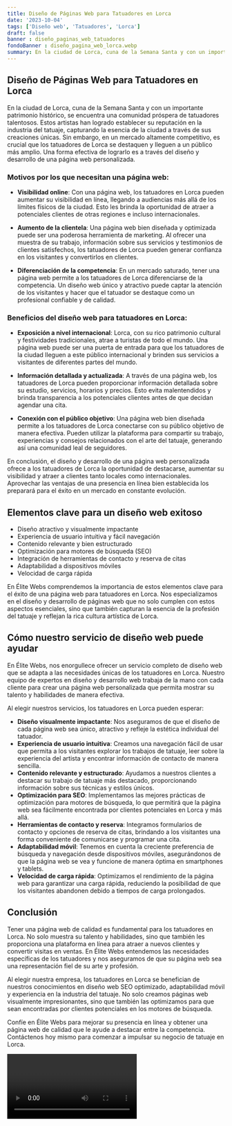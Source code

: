 ```yaml
---
title: Diseño de Páginas Web para Tatuadores en Lorca
date: '2023-10-04'
tags: ['Diseño web', 'Tatuadores', 'Lorca']
draft: false
banner : diseño_paginas_web_tatuadores
fondoBanner : diseño_pagina_web_lorca.webp
summary: En la ciudad de Lorca, cuna de la Semana Santa y con un importante patrimonio histórico, se encuentra una comunidad próspera de tatuadores talentosos. Estos artistas han logrado establecer su reputación en la industria del tatuaje, capturando la esencia de la ciudad a través de sus creaciones únicas. Sin embargo, en un mercado altamente competitivo, es crucial que los tatuadores de Lorca se destaquen y lleguen a un público más amplio. Una forma efectiva de lograrlo es a través del diseño y desarrollo de una página web personalizada.
---
```


## Diseño de Páginas Web para Tatuadores en Lorca

En la ciudad de Lorca, cuna de la Semana Santa y con un importante patrimonio histórico, se encuentra una comunidad próspera de tatuadores talentosos. Estos artistas han logrado establecer su reputación en la industria del tatuaje, capturando la esencia de la ciudad a través de sus creaciones únicas. Sin embargo, en un mercado altamente competitivo, es crucial que los tatuadores de Lorca se destaquen y lleguen a un público más amplio. Una forma efectiva de lograrlo es a través del diseño y desarrollo de una página web personalizada.

### Motivos por los que necesitan una página web:

- **Visibilidad online**: Con una página web, los tatuadores en Lorca pueden aumentar su visibilidad en línea, llegando a audiencias más allá de los límites físicos de la ciudad. Esto les brinda la oportunidad de atraer a potenciales clientes de otras regiones e incluso internacionales.

- **Aumento de la clientela**: Una página web bien diseñada y optimizada puede ser una poderosa herramienta de marketing. Al ofrecer una muestra de su trabajo, información sobre sus servicios y testimonios de clientes satisfechos, los tatuadores de Lorca pueden generar confianza en los visitantes y convertirlos en clientes.

- **Diferenciación de la competencia**: En un mercado saturado, tener una página web permite a los tatuadores de Lorca diferenciarse de la competencia. Un diseño web único y atractivo puede captar la atención de los visitantes y hacer que el tatuador se destaque como un profesional confiable y de calidad.

### Beneficios del diseño web para tatuadores en Lorca:

- **Exposición a nivel internacional**: Lorca, con su rico patrimonio cultural y festividades tradicionales, atrae a turistas de todo el mundo. Una página web puede ser una puerta de entrada para que los tatuadores de la ciudad lleguen a este público internacional y brinden sus servicios a visitantes de diferentes partes del mundo.

- **Información detallada y actualizada**: A través de una página web, los tatuadores de Lorca pueden proporcionar información detallada sobre su estudio, servicios, horarios y precios. Esto evita malentendidos y brinda transparencia a los potenciales clientes antes de que decidan agendar una cita.

- **Conexión con el público objetivo**: Una página web bien diseñada permite a los tatuadores de Lorca conectarse con su público objetivo de manera efectiva. Pueden utilizar la plataforma para compartir su trabajo, experiencias y consejos relacionados con el arte del tatuaje, generando así una comunidad leal de seguidores.

En conclusión, el diseño y desarrollo de una página web personalizada ofrece a los tatuadores de Lorca la oportunidad de destacarse, aumentar su visibilidad y atraer a clientes tanto locales como internacionales. Aprovechar las ventajas de una presencia en línea bien establecida los preparará para el éxito en un mercado en constante evolución.

<GifSeo />

<Cta />

## Elementos clave para un diseño web exitoso

- Diseño atractivo y visualmente impactante
- Experiencia de usuario intuitiva y fácil navegación
- Contenido relevante y bien estructurado
- Optimización para motores de búsqueda (SEO)
- Integración de herramientas de contacto y reserva de citas
- Adaptabilidad a dispositivos móviles
- Velocidad de carga rápida

En Élite Webs comprendemos la importancia de estos elementos clave para el éxito de una página web para tatuadores en Lorca. Nos especializamos en el diseño y desarrollo de páginas web que no solo cumplen con estos aspectos esenciales, sino que también capturan la esencia de la profesión del tatuaje y reflejan la rica cultura artística de Lorca.

## Cómo nuestro servicio de diseño web puede ayudar

En Élite Webs, nos enorgullece ofrecer un servicio completo de diseño web que se adapta a las necesidades únicas de los tatuadores en Lorca. Nuestro equipo de expertos en diseño y desarrollo web trabaja de la mano con cada cliente para crear una página web personalizada que permita mostrar su talento y habilidades de manera efectiva.

Al elegir nuestros servicios, los tatuadores en Lorca pueden esperar:

- **Diseño visualmente impactante**: Nos aseguramos de que el diseño de cada página web sea único, atractivo y refleje la estética individual del tatuador.
- **Experiencia de usuario intuitiva**: Creamos una navegación fácil de usar que permita a los visitantes explorar los trabajos de tatuaje, leer sobre la experiencia del artista y encontrar información de contacto de manera sencilla.
- **Contenido relevante y estructurado**: Ayudamos a nuestros clientes a destacar su trabajo de tatuaje más destacado, proporcionando información sobre sus técnicas y estilos únicos.
- **Optimización para SEO**: Implementamos las mejores prácticas de optimización para motores de búsqueda, lo que permitirá que la página web sea fácilmente encontrada por clientes potenciales en Lorca y más allá.
- **Herramientas de contacto y reserva**: Integramos formularios de contacto y opciones de reserva de citas, brindando a los visitantes una forma conveniente de comunicarse y programar una cita.
- **Adaptabilidad móvil**: Tenemos en cuenta la creciente preferencia de búsqueda y navegación desde dispositivos móviles, asegurándonos de que la página web se vea y funcione de manera óptima en smartphones y tablets.
- **Velocidad de carga rápida**: Optimizamos el rendimiento de la página web para garantizar una carga rápida, reduciendo la posibilidad de que los visitantes abandonen debido a tiempos de carga prolongados.

## Conclusión

Tener una página web de calidad es fundamental para los tatuadores en Lorca. No solo muestra su talento y habilidades, sino que también les proporciona una plataforma en línea para atraer a nuevos clientes y convertir visitas en ventas. En Élite Webs entendemos las necesidades específicas de los tatuadores y nos aseguramos de que su página web sea una representación fiel de su arte y profesión.

Al elegir nuestra empresa, los tatuadores en Lorca se benefician de nuestros conocimientos en diseño web SEO optimizado, adaptabilidad móvil y experiencia en la industria del tatuaje. No solo creamos páginas web visualmente impresionantes, sino que también las optimizamos para que sean encontradas por clientes potenciales en los motores de búsqueda.

Confíe en Élite Webs para mejorar su presencia en línea y obtener una página web de calidad que le ayude a destacar entre la competencia. Contáctenos hoy mismo para comenzar a impulsar su negocio de tatuaje en Lorca.

<Video />

<CtaBot job='Tatuadores' city='Lorca'/>

<Gmaps query='Lorca+españa+maps' />